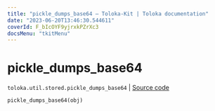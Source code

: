 ```yaml
---
title: "pickle_dumps_base64 — Toloka-Kit | Toloka documentation"
date: "2023-06-20T13:46:30.544611"
coverId: F_bIcOYF9yjrxkPZrXc3
docsMenu: "tkitMenu"
---
```


# pickle_dumps_base64

`toloka.util.stored.pickle_dumps_base64` | [Source code](https://github.com/Toloka/toloka-kit/blob/v1.2.0/src/util/stored.py#L42)

```python
pickle_dumps_base64(obj)
```